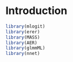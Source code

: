 # Introduction

```r
library(mlogit)
library(erer)
library(MASS)
library(AER)
library(glmmML)
library(nnet)
```

